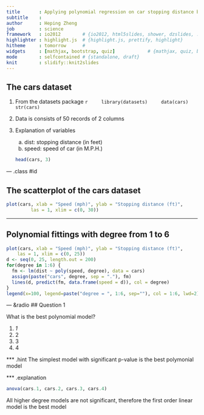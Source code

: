 ```yaml
---
title       : Applying polynomial regression on car stopping distance by speed
subtitle    : 
author      : Heping Zheng
job         : science
framework   : io2012        # {io2012, html5slides, shower, dzslides, ...}
highlighter : highlight.js  # {highlight.js, prettify, highlight}
hitheme     : tomorrow      # 
widgets     : [mathjax, bootstrap, quiz]            # {mathjax, quiz, bootstrap}
mode        : selfcontained # {standalone, draft}
knit        : slidify::knit2slides
---
```


## The cars dataset

1. From the datasets package
    ```r
    library(datasets)
    data(cars)
    str(cars)
    ```

2. Data is consists of 50 records of 2 columns
3. Explanation of variables
    a. dist: stopping distance (in feet)
    b. speed: speed of car (in M.P.H.)

    ```r
    head(cars, 3)
    ```


--- .class #id 

## The scatterplot of the cars dataset

```r
plot(cars, xlab = "Speed (mph)", ylab = "Stopping distance (ft)",
         las = 1, xlim = c(0, 30))
```

---

## Polynomial fittings with degree from 1 to 6

```r
plot(cars, xlab = "Speed (mph)", ylab = "Stopping distance (ft)",
    las = 1, xlim = c(0, 25))
d <- seq(0, 25, length.out = 200)
for(degree in 1:6) {
  fm <- lm(dist ~ poly(speed, degree), data = cars)
  assign(paste("cars", degree, sep = "."), fm)
  lines(d, predict(fm, data.frame(speed = d)), col = degree)
}
legend(x=100, legend=paste("degree = ", 1:6, sep=""), col = 1:6, lwd=2)
```

--- &radio
## Question 1


What is the best polynomial model?

1. _1_
2. 2
3. 3
4. 4

*** .hint
The simplest model with significant p-value is the best polymonial model

*** .explanation
```r
anova(cars.1, cars.2, cars.3, cars.4)
```
All higher degree models are not significant, therefore the first order linear model is the best model



